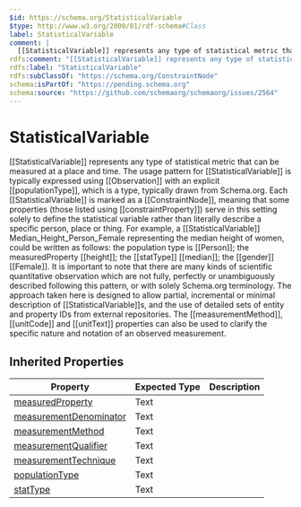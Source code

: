 ```yaml
---
$id: https://schema.org/StatisticalVariable
$type: http://www.w3.org/2000/01/rdf-schema#Class
label: StatisticalVariable
comment: |
  [[StatisticalVariable]] represents any type of statistical metric that can be measured at a place and time. The usage pattern for [[StatisticalVariable]] is typically expressed using [[Observation]] with an explicit [[populationType]], which is a type, typically drawn from Schema.org. Each [[StatisticalVariable]] is marked as a [[ConstraintNode]], meaning that some properties (those listed using [[constraintProperty]]) serve in this setting solely to define the statistical variable rather than literally describe a specific person, place or thing. For example, a [[StatisticalVariable]] Median_Height_Person_Female representing the median height of women, could be written as follows: the population type is [[Person]]; the measuredProperty [[height]]; the [[statType]] [[median]]; the [[gender]] [[Female]]. It is important to note that there are many kinds of scientific quantitative observation which are not fully, perfectly or unambiguously described following this pattern, or with solely Schema.org terminology. The approach taken here is designed to allow partial, incremental or minimal description of [[StatisticalVariable]]s, and the use of detailed sets of entity and property IDs from external repositories. The [[measurementMethod]], [[unitCode]] and [[unitText]] properties can also be used to clarify the specific nature and notation of an observed measurement. 
rdfs:comment: "[[StatisticalVariable]] represents any type of statistical metric that can be measured at a place and time. The usage pattern for [[StatisticalVariable]] is typically expressed using [[Observation]] with an explicit [[populationType]], which is a type, typically drawn from Schema.org. Each [[StatisticalVariable]] is marked as a [[ConstraintNode]], meaning that some properties (those listed using [[constraintProperty]]) serve in this setting solely to define the statistical variable rather than literally describe a specific person, place or thing. For example, a [[StatisticalVariable]] Median_Height_Person_Female representing the median height of women, could be written as follows: the population type is [[Person]]; the measuredProperty [[height]]; the [[statType]] [[median]]; the [[gender]] [[Female]]. It is important to note that there are many kinds of scientific quantitative observation which are not fully, perfectly or unambiguously described following this pattern, or with solely Schema.org terminology. The approach taken here is designed to allow partial, incremental or minimal description of [[StatisticalVariable]]s, and the use of detailed sets of entity and property IDs from external repositories. The [[measurementMethod]], [[unitCode]] and [[unitText]] properties can also be used to clarify the specific nature and notation of an observed measurement. "
rdfs:label: "StatisticalVariable"
rdfs:subClassOf: "https://schema.org/ConstraintNode"
schema:isPartOf: "https://pending.schema.org"
schema:source: "https://github.com/schemaorg/schemaorg/issues/2564"
---
```


# StatisticalVariable

[[StatisticalVariable]] represents any type of statistical metric that can be measured at a place and time. The usage pattern for [[StatisticalVariable]] is typically expressed using [[Observation]] with an explicit [[populationType]], which is a type, typically drawn from Schema.org. Each [[StatisticalVariable]] is marked as a [[ConstraintNode]], meaning that some properties (those listed using [[constraintProperty]]) serve in this setting solely to define the statistical variable rather than literally describe a specific person, place or thing. For example, a [[StatisticalVariable]] Median_Height_Person_Female representing the median height of women, could be written as follows: the population type is [[Person]]; the measuredProperty [[height]]; the [[statType]] [[median]]; the [[gender]] [[Female]]. It is important to note that there are many kinds of scientific quantitative observation which are not fully, perfectly or unambiguously described following this pattern, or with solely Schema.org terminology. The approach taken here is designed to allow partial, incremental or minimal description of [[StatisticalVariable]]s, and the use of detailed sets of entity and property IDs from external repositories. The [[measurementMethod]], [[unitCode]] and [[unitText]] properties can also be used to clarify the specific nature and notation of an observed measurement. 

## Inherited Properties

| Property | Expected Type | Description |
| --- | --- | --- |
| [measuredProperty](https://schema.org/measuredProperty) | Text |  |
| [measurementDenominator](https://schema.org/measurementDenominator) | Text |  |
| [measurementMethod](https://schema.org/measurementMethod) | Text |  |
| [measurementQualifier](https://schema.org/measurementQualifier) | Text |  |
| [measurementTechnique](https://schema.org/measurementTechnique) | Text |  |
| [populationType](https://schema.org/populationType) | Text |  |
| [statType](https://schema.org/statType) | Text |  |
